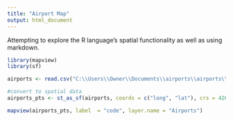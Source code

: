 ---
title: "Airport Map"
output: html_document
---
Attempting to explore the R language's spatial functionality as well as using markdown.

```{r}
library(mapview)
library(sf)

airports <- read.csv("C:\\Users\\Owner\\Documents\\airports\\airports\\data\\airports.csv")

#convert to spatial data
airports_pts <- st_as_sf(airports, coords = c("long", "lat"), crs = 4269)

mapview(airports_pts, label  = "code", layer.name = "Airports")

```

